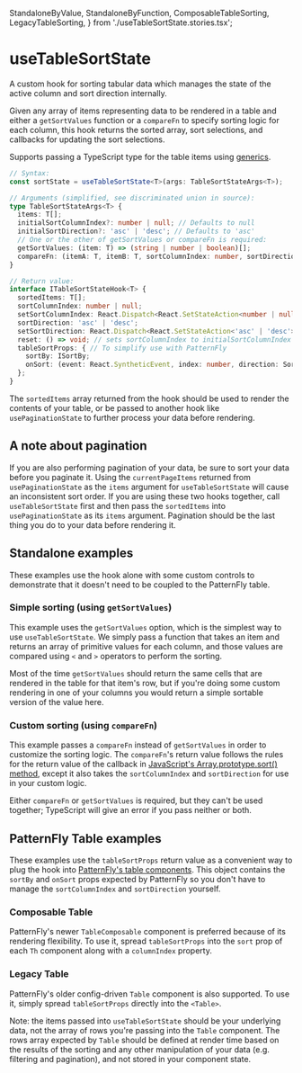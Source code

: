   StandaloneByValue,
  StandaloneByFunction,
  ComposableTableSorting,
  LegacyTableSorting,
} from './useTableSortState.stories.tsx';

<Meta title="Hooks/useTableSortState" component={useTableSortState} />

# useTableSortState

A custom hook for sorting tabular data which manages the state of the active column and sort direction internally.

Given any array of items representing data to be rendered in a table and either a `getSortValues` function or a `compareFn` to specify
sorting logic for each column, this hook returns the sorted array, sort selections, and callbacks for updating the sort selections.

Supports passing a TypeScript type for the table items using [generics](https://www.typescriptlang.org/docs/handbook/generics.html).

```ts
// Syntax:
const sortState = useTableSortState<T>(args: TableSortStateArgs<T>);

// Arguments (simplified, see discriminated union in source):
type TableSortStateArgs<T> {
  items: T[];
  initialSortColumnIndex?: number | null; // Defaults to null
  initialSortDirection?: 'asc' | 'desc'; // Defaults to 'asc'
  // One or the other of getSortValues or compareFn is required:
  getSortValues: (item: T) => (string | number | boolean)[];
  compareFn: (itemA: T, itemB: T, sortColumnIndex: number, sortDirection: 'asc' | 'desc') => number;
}

// Return value:
interface ITableSortStateHook<T> {
  sortedItems: T[];
  sortColumnIndex: number | null;
  setSortColumnIndex: React.Dispatch<React.SetStateAction<number | null>>;
  sortDirection: 'asc' | 'desc';
  setSortDirection: React.Dispatch<React.SetStateAction<'asc' | 'desc'>>;
  reset: () => void; // sets sortColumnIndex to initialSortColumnIndex and sortDirection to initialSortDirection
  tableSortProps: { // To simplify use with PatternFly
    sortBy: ISortBy;
    onSort: (event: React.SyntheticEvent, index: number, direction: SortByDirection) => void;
  };
}
```

The `sortedItems` array returned from the hook should be used to render the contents of your table, or be passed to another hook like `usePaginationState`
to further process your data before rendering.

## A note about pagination

If you are also performing pagination of your data, be sure to sort your data before you paginate it. Using the `currentPageItems`
returned from `usePaginationState` as the `items` argument for `useTableSortState` will cause an inconsistent sort order.
If you are using these two hooks together, call `useTableSortState` first and then pass the `sortedItems` into `usePaginationState` as its `items` argument.
Pagination should be the last thing you do to your data before rendering it.

## Standalone examples

These examples use the hook alone with some custom controls to demonstrate that it doesn't need to be coupled to the PatternFly table.

### Simple sorting (using `getSortValues`)

This example uses the `getSortValues` option, which is the simplest way to use `useTableSortState`.
We simply pass a function that takes an item and returns an array of primitive values for each column,
and those values are compared using `<` and `>` operators to perform the sorting.

Most of the time `getSortValues` should return the same cells that are rendered in the table for that item's row,
but if you're doing some custom rendering in one of your columns you would return a simple sortable version of the value here.

<Canvas>
  <Story story={StandaloneByValue} />
</Canvas>

### Custom sorting (using `compareFn`)

This example passes a `compareFn` instead of `getSortValues` in order to customize the sorting logic. The `compareFn`'s return value
follows the rules for the return value of the callback in [JavaScript's Array.prototype.sort() method](https://developer.mozilla.org/en-US/docs/Web/JavaScript/Reference/Global_Objects/Array/sort),
except it also takes the `sortColumnIndex` and `sortDirection` for use in your custom logic.

Either `compareFn` or `getSortValues` is required, but they can't be used together; TypeScript will give an error if you pass neither or both.

<Canvas>
  <Story story={StandaloneByFunction} />
</Canvas>

## PatternFly Table examples

These examples use the `tableSortProps` return value as a convenient way to plug the hook into [PatternFly's table components](https://www.patternfly.org/v4/components/table).
This object contains the `sortBy` and `onSort` props expected by PatternFly so you don't have to manage the `sortColumnIndex` and `sortDirection` yourself.

### Composable Table

PatternFly's newer `TableComposable` component is preferred because of its rendering flexibility.
To use it, spread `tableSortProps` into the `sort` prop of each `Th` component along with a `columnIndex` property.

<Canvas>
  <Story story={ComposableTableSorting} />
</Canvas>

### Legacy Table

PatternFly's older config-driven `Table` component is also supported. To use it, simply spread `tableSortProps` directly into the `<Table>`.

Note: the items passed into `useTableSortState` should be your underlying data, not the array of rows you're passing into the `Table` component.
The rows array expected by `Table` should be defined at render time based on the results of the sorting and any other manipulation of your data (e.g. filtering and pagination),
and not stored in your component state.

<Canvas>
  <Story story={LegacyTableSorting} />
</Canvas>

<GithubLink path="src/hooks/useTableSortState/useTableSortState.ts" />
